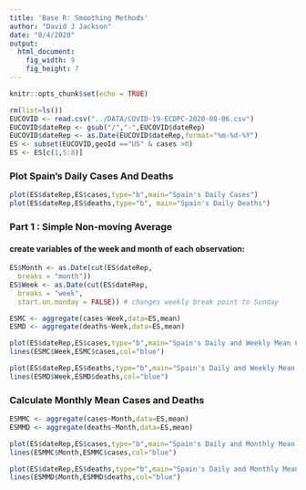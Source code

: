 ```yaml
---
title: 'Base R: Smoothing Methods'
author: "David J Jackson"
date: "8/4/2020"
output: 
  html_document: 
    fig_width: 9
    fig_height: 7
---
```


```r
knitr::opts_chunk$set(echo = TRUE)
```

```r
rm(list=ls())
EUCOVID <- read.csv("../DATA/COVID-19-ECDPC-2020-08-06.csv")
EUCOVID$dateRep <- gsub("/","-",EUCOVID$dateRep)
EUCOVID$dateRep <- as.Date(EUCOVID$dateRep,format="%m-%d-%Y")
ES <- subset(EUCOVID,geoId =="US" & cases >0)
ES <- ES[c(1,5:8)]
```

### Plot Spain's Daily Cases And Deaths

```r
plot(ES$dateRep,ES$cases,type="b",main="Spain's Daily Cases")
plot(ES$dateRep,ES$deaths,type="b", main="Spain's Daily Deaths")
```
### Part 1 : Simple Non-moving Average
#### create variables of the week and month of each observation:

```r
ES$Month <- as.Date(cut(ES$dateRep,
  breaks = "month"))
ES$Week <- as.Date(cut(ES$dateRep,
  breaks = "week",
  start.on.monday = FALSE)) # changes weekly break point to Sunday
```
```r
ESMC <- aggregate(cases~Week,data=ES,mean)
ESMD <- aggregate(deaths~Week,data=ES,mean)
```
```r
plot(ES$dateRep,ES$cases,type="b",main="Spain's Daily and Weekly Mean Cases",col="red")
lines(ESMC$Week,ESMC$cases,col="blue")
```

```r
plot(ES$dateRep,ES$deaths,type="b",main="Spain's Daily and Weekly Mean Deaths",col="red")
lines(ESMD$Week,ESMD$deaths,col="blue")
```

### Calculate Monthly Mean Cases and Deaths

```r
ESMMC <- aggregate(cases~Month,data=ES,mean)
ESMMD <- aggregate(deaths~Month,data=ES,mean)
```
```r
plot(ES$dateRep,ES$cases,type="b",main="Spain's Daily and Monthly Mean Cases",col="red")
lines(ESMMC$Month,ESMMC$cases,col="blue")
```

```r
plot(ES$dateRep,ES$deaths,type="b",main="Spain's Daily and Monthly Mean Deaths",col="red")
lines(ESMMD$Month,ESMMD$deaths,col="blue")
```

